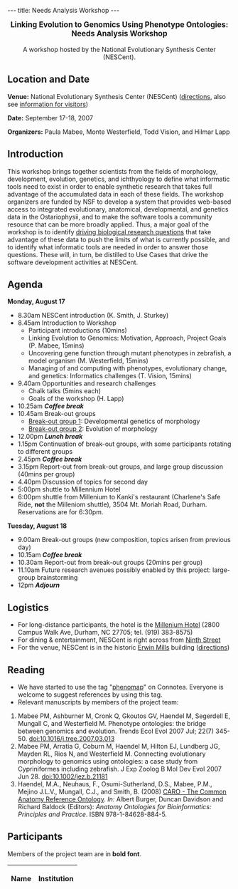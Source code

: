 ---
title: Needs Analysis Workshop
---

<center><big>'''Linking Evolution to Genomics Using Phenotype Ontologies:'''<br/>'''Needs Analysis Workshop'''</big><br/><br/>A workshop hosted by the National Evolutionary Synthesis Center (NESCent).</center>

==Location and Date==

'''Venue:''' National Evolutionary Synthesis Center (NESCent) (<span class="plainlinks">[http://www.nescent.org/about/directions.php directions]</span>, also see <span class="plainlinks">[http://www.nescent.org/about/information.php information for visitors]</span>)

'''Date:''' September 17-18, 2007 

'''Organizers:''' Paula Mabee, Monte Westerfield, Todd Vision, and Hilmar Lapp

==Introduction==

This workshop brings together scientists from the fields of morphology, development, evolution, genetics, and ichthyology to define what informatic tools need to exist in order to enable synthetic research that takes full advantage of the accumulated data in each of these fields.  The workshop organizers are funded by NSF to develop a system that provides web-based access to integrated evolutionary, anatomical, developmental, and genetics data in the Ostariophysii, and to make the software tools a community resource that can be more broadly applied.  Thus, a major goal of the workshop is to identify [[Driving Research Questions|driving biological research questions]] that take advantage of these data to push the limits of what is currently possible, and to identify what informatic tools are needed in order to answer those questions.  These will, in turn, be distilled to Use Cases that drive the software development activities at NESCent.

==Agenda==

'''Monday, August 17'''

* 8.30am NESCent introduction (K. Smith, J. Sturkey)
* 8.45am Introduction to Workshop
** Participant introductions (10mins)
** Linking Evolution to Genomics: Motivation, Approach, Project Goals (P. Mabee, 15mins)
** Uncovering gene function through mutant phenotypes in zebrafish, a model organism (M. Westerfield, 15mins)
** Managing of and computing with phenotypes, evolutionary change, and genetics: Informatics challenges (T. Vision, 15mins)
* 9.40am Opportunities and research challenges
** Chalk talks (5mins each)
** Goals of the workshop (H. Lapp)
* 10.25am '''''Coffee break'''''
* 10.45am Break-out groups
** [[Needs Analysis Workshop/Breakout group 1|Break-out group 1]]: Developmental genetics of morphology
** [[Needs Analysis Workshop/Breakout group 2|Break-out group 2]]: Evolution of morphology
* 12.00pm '''''Lunch break'''''
* 1.15pm Continuation of break-out groups, with some participants rotating to different groups
* 2.45pm '''''Coffee break'''''
* 3.15pm Report-out from break-out groups, and large group discussion (40mins per group)
* 4.40pm Discussion of topics for second day
* 5:00pm shuttle to Millennium Hotel
* 6:00pm shuttle from Millenium to Kanki's restaurant (Charlene's Safe Ride, '''not''' the Milleniom shuttle), 3504 Mt. Moriah Road, Durham.  Reservations are for 6:30pm.

'''Tuesday, August 18'''

* 9.00am Break-out groups (new composition, topics arisen from previous day)
* 10.15am '''''Coffee break'''''
* 10.30am Report-out from break-out groups (20mins per group)
* 11.10am Future research avenues possibly enabled by this project: large-group brainstorming
* 12pm '''''Adjourn'''''

==Logistics==

* For long-distance participants, the hotel is the [http://www.millenniumhotels.com/MCIL.nsf/LU_HOTELDOC/113$$HotelDescription?OpenDocument Millenium Hotel] (2800 Campus Walk Ave, Durham, NC  27705; tel. (919) 383-8575)
* For dining & entertainment, NESCent is right across from [http://www.ninthst.com/ Ninth Street]
* For the venue, NESCent is in the historic [http://www.owdna.org/mill.htm Erwin Mills] building (<span class="plainlinks">[http://www.nescent.org/about/directions.php directions]</span>)

==Reading==

* We have started to use the tag "<span class="plainlinks">[http://www.connotea.org/tag/phenomap phenomap]</span>" on Connotea. Everyone is welcome to suggest references by using this tag.
* Relevant manuscripts by members of the project team: 
# Mabee PM, Ashburner M, Cronk Q, Gkoutos GV, Haendel M, Segerdell E, Mungall C, and Westerfield M. Phenotype ontologies: the bridge between genomics and evolution. Trends Ecol Evol 2007 Jul; 22(7) 345-50. [http://dx.doi.org/10.1016/j.tree.2007.03.013 doi:10.1016/j.tree.2007.03.013] 
# Mabee PM, Arratia G, Coburn M, Haendel M, Hilton EJ, Lundberg JG, Mayden RL, Rios N, and Westerfield M. Connecting evolutionary morphology to genomics using ontologies: a case study from Cypriniformes including zebrafish. J Exp Zoolog B Mol Dev Evol 2007 Jun 28. [http://dx.doi.org/10.1002/jez.b.21181 doi:10.1002/jez.b.21181]
# Haendel, M.A., Neuhaus, F., Osumi-Sutherland, D.S., Mabee, P.M., Mejino J.L.V., Mungall, C.J., and Smith, B. (2008) [[Media:Caroreprint.pdf|CARO - The Common Anatomy Reference Ontology]]. ''In:'' Albert Burger, Duncan Davidson and Richard Baldock (Editors): ''Anatomy Ontologies for Bioinformatics: Principles and Practice''. ISBN 978-1-84628-884-5.

==Participants==

Members of the project team are in '''bold font'''.

{| border="1" cellpadding="3" cellspacing="0"
|-
! Name !! Institution
{{EventParticipant|Abzhanov|Arhat|abzhanov%40fas%2eharvard%2eedu|Department of Organismic and Evolutionary Biology, Harvard University|}}
{{EventParticipant|Balhoff|Jim|balhoff%40nescent%2eorg|NESCent|'''}}
{{EventParticipant|Dahdul|Wasila|dahdul%40acnatsci%2eorg|Department of Ichthyology, Academy of Natural Sciences|'''}}
{{EventParticipant|Hanken|Jim|hanken%40oeb%2eharvard%2eedu|Museum of Comparative Zoology, Harvard University|}}
{{EventParticipant|Hoekstra|Hopi|hoekstra%40oeb%2eharvard%2eedu|Department of Organismic and Evolutionary Biology, Harvard University|}}
{{EventParticipant|Hofmann|Hans|hans%40mail%2eutexas%2eedu|Dept. Integrative Biology, University of Texas at Austin|}}
{{EventParticipant|Jockusch|Elizabeth|elizabeth%2ejockusch%40uconn%2eedu|Department of Ecology & Evolutionary Biology, University of Connecticut|}}
{{EventParticipant|Kellogg|Elizabeth|kellogge%40msx%2eumsl%2eedu|Dept. of Biology, University of Missouri - St. Louis|}}
{{EventParticipant|Kimmel|Chuck|kimmel%40uoneuro%2euoregon%2eedu|Institute of Neuroscience, University of Oregon|}}
{{EventParticipant|Lapp|Hilmar|hlapp%40nescent%2eorg|NESCent|'''}}
{{EventParticipant|Lundberg|John|lundberg%40acnatsci%2eorg |Department of Ichthyology, Academy of Natural Sciences|'''}}
{{EventParticipant|Mabee|Paula|pmabee%40usd%2eedu|University of South Dakota|'''}}
{{EventParticipant|Mast|Austin|amast%40bio%2efsu%2eedu|Department of Biological Science, Florida State University|}}
{{EventParticipant|Midford|Peter|petermidford%40yahoo%2ecom|Dept. of Ecology and Evolutionary Biology, University of Kansas|'''}}
{{EventParticipant|Stern|David|dstern%40princeton%2eedu|Department of Ecology and Evolutionary Biology, Princeton University|}}
{{EventParticipant|Vision|Todd|tjv%40bio%2eunc%2eedu|NESCent, and Department of Biology, University of North Carolina at Chapel Hill|'''}}
{{EventParticipant|Wagner|Gunter|gunter%2ewagner%40yale%2eedu|Yale University|}}
{{EventParticipant|Westerfield|Monte|monte%40uoneuro%2euoregon%2eedu|Zebrafish Information Network (ZFIN) and Institute of Neuroscience, University of Oregon|'''}}
|}